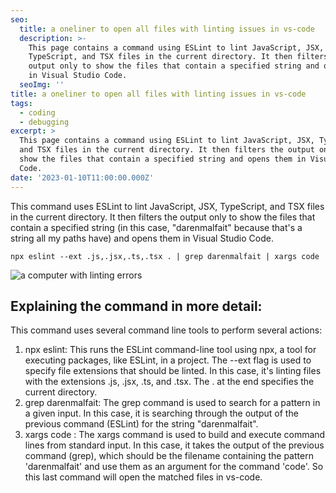 ```yaml
---
seo:
  title: a oneliner to open all files with linting issues in vs-code
  description: >-
    This page contains a command using ESLint to lint JavaScript, JSX,
    TypeScript, and TSX files in the current directory. It then filters the
    output only to show the files that contain a specified string and opens them
    in Visual Studio Code.
  seoImg: ''
title: a oneliner to open all files with linting issues in vs-code
tags:
  - coding
  - debugging
excerpt: >
  This page contains a command using ESLint to lint JavaScript, JSX, TypeScript,
  and TSX files in the current directory. It then filters the output only to
  show the files that contain a specified string and opens them in Visual Studio
  Code.
date: '2023-01-10T11:00:00.000Z'
---
```


This command uses ESLint to lint JavaScript, JSX, TypeScript, and TSX files in
the current directory. It then filters the output only to show the files that
contain a specified string (in this case, "darenmalfait" because that's a string
all my paths have) and opens them in Visual Studio Code.

```
npx eslint --ext .js,.jsx,.ts,.tsx . | grep darenmalfait | xargs code
```

![a computer with linting errors](/uploads/wiki/a-oneliner-to-open-all-files-with-linting-issues-in-vs-code/Daren_a_scared_computer_with_a_ribbons_around_it_plastic_3d_ren_f2ba46b1-7d12-4144-99b2-8c19461c2b6a_dm7mif.png 'a computer with linting errors')

## Explaining the command in more detail:

This command uses several command line tools to perform several actions:

1. npx eslint: This runs the ESLint command-line tool using npx, a tool for
   executing packages, like ESLint, in a project. The --ext flag is used to
   specify file extensions that should be linted. In this case, it's linting
   files with the extensions .js, .jsx, .ts, and .tsx. The . at the end
   specifies the current directory.
2. grep darenmalfait: The grep command is used to search for a pattern in a
   given input. In this case, it is searching through the output of the previous
   command (ESLint) for the string "darenmalfait".
3. xargs code : The xargs command is used to build and execute command lines
   from standard input. In this case, it takes the output of the previous
   command (grep), which should be the filename containing the pattern
   'darenmalfait' and use them as an argument for the command 'code'. So this
   last command will open the matched files in vs-code.
